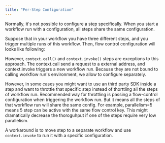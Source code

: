 ```yaml
---
title: "Per-Step Configuration"
---
```


Normally, it's not possible to configure a step specifically. When you start a workflow run with a configuration, all steps share the same configuration.

Suppose that in your workflow you have three different steps, and you trigger multiple runs of this workflow.
Then, flow control configuration will looks like following:




However, `context.call()` and `context.invoke()` steps are exceptions to this approach.
The context.call send a request to a external address, and context.invoke triggers a new workflow run.
Because they are not bound to calling workflow run's environment, we allow to configure separately.

However, in some cases you might want to use an third party SDK inside a step and want to throttle that specific step instead of thorttling all the steps of workflow run.
Recommended way for throttling is passing a flow-control configuration when triggering the workflow run.
But it means all the steps of that workflow run will share the same config.
For example, parallelism=5 means 5 step can be active with the same flow control key.
This might dramatically decrease the thoroguhput if one of the steps require very low parallelism.

A workaround is to move step to a separate workflow and use `context.invoke` to run it with a specific configuration.
